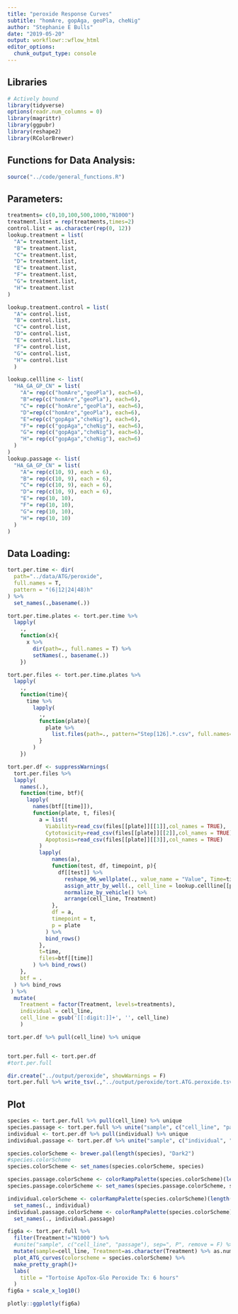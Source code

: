 ---
title: "peroxide Response Curves"
subtitle: "homAre, gopAga, geoPla, cheNig"
author: "Stephanie E Bulls"
date: "2019-05-20"
output: workflowr::wflow_html
editor_options: 
  chunk_output_type: console
---

## Libraries
```{r Libraries}
# Actively bound
library(tidyverse)
options(readr.num_columns = 0)
library(magrittr)
library(ggpubr)
library(reshape2)
library(RColorBrewer)
```

## Functions for Data Analysis:

```{r Functions}
source("../code/general_functions.R")
```


## Parameters:
```{r Parameters:}
treatments= c(0,10,100,500,1000,"N1000")
treatment.list = rep(treatments,times=2)
control.list = as.character(rep(0, 12))
lookup.treatment = list(
  "A"= treatment.list,
  "B"= treatment.list,
  "C"= treatment.list,
  "D"= treatment.list,
  "E"= treatment.list,
  "F"= treatment.list,
  "G"= treatment.list,
  "H"= treatment.list
)

lookup.treatment.control = list(
  "A"= control.list,
  "B"= control.list,
  "C"= control.list,
  "D"= control.list,
  "E"= control.list,
  "F"= control.list,
  "G"= control.list,
  "H"= control.list
  )

lookup.cellline <- list(
  "HA_GA_GP_CN" = list(
    "A"= rep(c("homAre","geoPla"), each=6),
    "B"=rep(c("homAre","geoPla"), each=6),
    "C"= rep(c("homAre","geoPla"), each=6),
    "D"=rep(c("homAre","geoPla"), each=6),
    "E"=rep(c("gopAga","cheNig"), each=6),
    "F"= rep(c("gopAga","cheNig"), each=6),
    "G"= rep(c("gopAga","cheNig"), each=6),
    "H"= rep(c("gopAga","cheNig"), each=6)
  )
)
lookup.passage <- list(
  "HA_GA_GP_CN" = list(
    "A"= rep(c(10, 9), each = 6),
    "B"= rep(c(10, 9), each = 6),
    "C"= rep(c(10, 9), each = 6),
    "D"= rep(c(10, 9), each = 6),
    "E"= rep(10, 10),
    "F"= rep(10, 10),
    "G"= rep(10, 10),
    "H"= rep(10, 10)
  )
)

```

## Data Loading:
```{r Directory Hopping}
tort.per.time <- dir(
  path="../data/ATG/peroxide", 
  full.names = T,
  pattern = "(6|12|24|48)h"
) %>% 
  set_names(.,basename(.))

tort.per.time.plates <- tort.per.time %>% 
  lapply(
    .,
    function(x){
      x %>% 
        dir(path=., full.names = T) %>%
        setNames(., basename(.))
    })

tort.per.files <- tort.per.time.plates %>% 
  lapply(
    .,
    function(time){
      time %>% 
        lapply(
          .,
          function(plate){
            plate %>% 
              list.files(path=., pattern="Step[126].*.csv", full.names=T)
          }
        )
    })

tort.per.df <- suppressWarnings(
  tort.per.files %>% 
  lapply(
    names(.),
    function(time, btf){
      lapply(
        names(btf[[time]]),
        function(plate, t, files){
          a = list(
            Viability=read_csv(files[[plate]][[1]],col_names = TRUE),
            Cytotoxicity=read_csv(files[[plate]][[2]],col_names = TRUE),
            Apoptosis=read_csv(files[[plate]][[3]],col_names = TRUE)
          ) 
          lapply(
              names(a),
              function(test, df, timepoint, p){
                df[[test]] %>%
                  reshape_96_wellplate(., value_name = "Value", Time=timepoint, Test = test, Drug="peroxide") %>%
                  assign_attr_by_well(., cell_line = lookup.cellline[[plate]], passage = lookup.passage[[plate]], Treatment = lookup.treatment, Vehicle = lookup.treatment.control) %>%
                  normalize_by_vehicle() %>%
                  arrange(cell_line, Treatment)
              },
              df = a,
              timepoint = t,
              p = plate
            ) %>%
            bind_rows()
          },
          t=time,
          files=btf[[time]]
        ) %>% bind_rows()
    },
    btf = .
  ) %>% bind_rows
 ) %>% 
  mutate(
    Treatment = factor(Treatment, levels=treatments),
    individual = cell_line,
    cell_line = gsub('[[:digit:]]+', '', cell_line)
    )

tort.per.df %>% pull(cell_line) %>% unique


tort.per.full <- tort.per.df
#tort.per.full
```
```{r Write final results}
dir.create("../output/peroxide", showWarnings = F)
tort.per.full %>% write_tsv(.,"../output/peroxide/tort.ATG.peroxide.tsv")
```

## Plot
```{r, fig.align="center", message=F, warning=F, error=F}
species <- tort.per.full %>% pull(cell_line) %>% unique
species.passage <- tort.per.full %>% unite("sample", c("cell_line", "passage"), sep=", P", remove = F) %>% pull(sample) %>% unique
individual <- tort.per.df %>% pull(individual) %>% unique
individual.passage <- tort.per.df %>% unite("sample", c("individual", "passage"), sep=", P", remove = F) %>% pull(sample) %>% unique

species.colorScheme <- brewer.pal(length(species), "Dark2")
#species.colorScheme
species.colorScheme <- set_names(species.colorScheme, species)

species.passage.colorScheme <- colorRampPalette(species.colorScheme)(length(species.passage))
species.passage.colorScheme <- set_names(species.passage.colorScheme, species.passage)

individual.colorScheme <- colorRampPalette(species.colorScheme)(length(individual)) %>% 
  set_names(., individual)
individual.passage.colorScheme <- colorRampPalette(species.colorScheme)(length(individual.passage)) %>% 
  set_names(., individual.passage)
```


```{r, fig.align="center", message=F, warning=F, error=F}
fig6a <- tort.per.full %>%
  filter(Treatment!="N1000") %>% 
  #unite("sample", c("cell_line", "passage"), sep=", P", remove = F) %>% 
  mutate(sample=cell_line, Treatment=as.character(Treatment) %>% as.numeric) %>% 
  plot_ATG_curves(colorscheme = species.colorScheme) %>% 
  make_pretty_graph()+
  labs(
    title = "Tortoise ApoTox-Glo Peroxide Tx: 6 hours"
  )
fig6a + scale_x_log10()
```




```{r}
plotly::ggplotly(fig6a)

```


